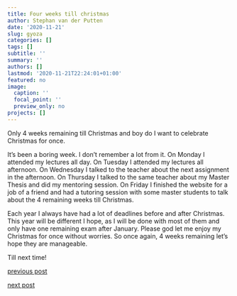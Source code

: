 ```yaml
---
title: Four weeks till christmas
author: Stephan van der Putten
date: '2020-11-21'
slug: gyoza
categories: []
tags: []
subtitle: ''
summary: ''
authors: []
lastmod: '2020-11-21T22:24:01+01:00'
featured: no
image:
  caption: ''
  focal_point: ''
  preview_only: no
projects: []
---
```


Only 4 weeks remaining till Christmas and boy do I want to celebrate Christmas for once.

It's been a boring week. I don't remember a lot from it. On Monday I attended my lectures all day. On Tuesday I attended my lectures all afternoon. On Wednesday I talked to the teacher about the next assignment in the afternoon. On Thursday I talked to the same teacher about my Master Thesis and did my mentoring session. On Friday I finished the website for a job of a friend and had a tutoring session with some master students to talk about the 4 remaining weeks till Christmas.

Each year I always have had a lot of deadlines before and after Christmas. This year will be different I hope, as I will be done with most of them and only have one remaining exam after January. Please god let me enjoy my Christmas for once without worries. So once again, 4 weeks remaining let's hope they are manageable.

Till next time!


[previous post](/2020/11/14/saturday)

[next post](#)
